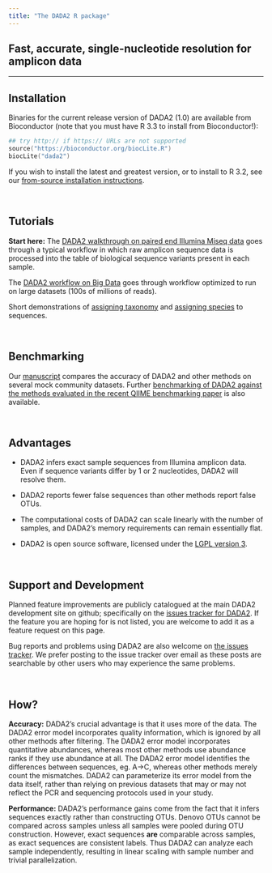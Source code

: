 ```yaml
---
title: "The DADA2 R package"
---
```


## Fast, accurate, single-nucleotide resolution for amplicon data

--------------------------

## Installation

Binaries for the current release version of DADA2 (1.0) are available from Bioconductor (note that you must have R 3.3 to install from Bioconductor!):

```S
## try http:// if https:// URLs are not supported
source("https://bioconductor.org/biocLite.R")
biocLite("dada2")
```

If you wish to install the latest and greatest version, or to install to R 3.2, see our [from-source installation instructions](dada-installation.html).

&nbsp;

## Tutorials

**Start here:** The [DADA2 walkthrough on paired end Illumina Miseq data](tutorial.html) goes through a typical workflow in which raw amplicon sequence data is processed into the table of biological sequence variants present in each sample.

The [DADA2 workflow on Big Data](bigdata.html) goes through workflow optimized to run on large datasets (100s of millions of reads).

Short demonstrations of [assigning taxonomy](assign.html) and [assigning species](assign.html) to sequences.

&nbsp;

## Benchmarking

Our [manuscript](http://dx.doi.org/10.1038/nmeth.3869) compares the accuracy of DADA2 and other methods on several mock community datasets. Further [benchmarking of DADA2 against the methods evaluated in the recent QIIME benchmarking paper](SotA.html) is also available.

&nbsp;

## Advantages

* DADA2 infers exact sample sequences from Illumina amplicon data. Even if sequence variants differ by 1 or 2 nucleotides, DADA2 will resolve them.
  
* DADA2 reports fewer false sequences than other methods report false OTUs.

* The computational costs of DADA2 can scale linearly with the number of samples, and DADA2's memory requirements can remain essentially flat.

* DADA2 is open source software, licensed under the [LGPL version 3](http://www.gnu.org/licenses/lgpl-3.0.en.html).

&nbsp;

## Support and Development

Planned feature improvements are publicly catalogued at the main DADA2 development site on github; specifically on the [issues tracker for DADA2](https://github.com/benjjneb/dada2/issues). If the feature you are hoping for is not listed, you are welcome to add it as a feature request on this page.

Bug reports and problems using DADA2 are also welcome on [the issues tracker](https://github.com/benjjneb/dada2/issues). We prefer posting to the issue tracker over email as these posts are searchable by other users who may experience the same problems.

&nbsp;

## How?

**Accuracy:** DADA2's crucial advantage is that it uses more of the data. The DADA2 error model incorporates quality information, which is ignored by all other methods after filtering. The DADA2 error model incorporates quantitative abundances, whereas most other methods use abundance ranks if they use abundance at all. The DADA2 error model identifies the differences between sequences, eg. A->C, whereas other methods merely count the mismatches. DADA2 can parameterize its error model from the data itself, rather than relying on previous datasets that may or may not reflect the PCR and sequencing protocols used in your study.

**Performance:** DADA2's performance gains come from the fact that it infers sequences exactly rather than constructing OTUs. Denovo OTUs cannot be compared across samples unless all samples were pooled during OTU construction. However, exact sequences **are** comparable across samples, as exact sequences are consistent labels. Thus DADA2 can analyze each sample independently, resulting in linear scaling with sample number and trivial parallelization.
